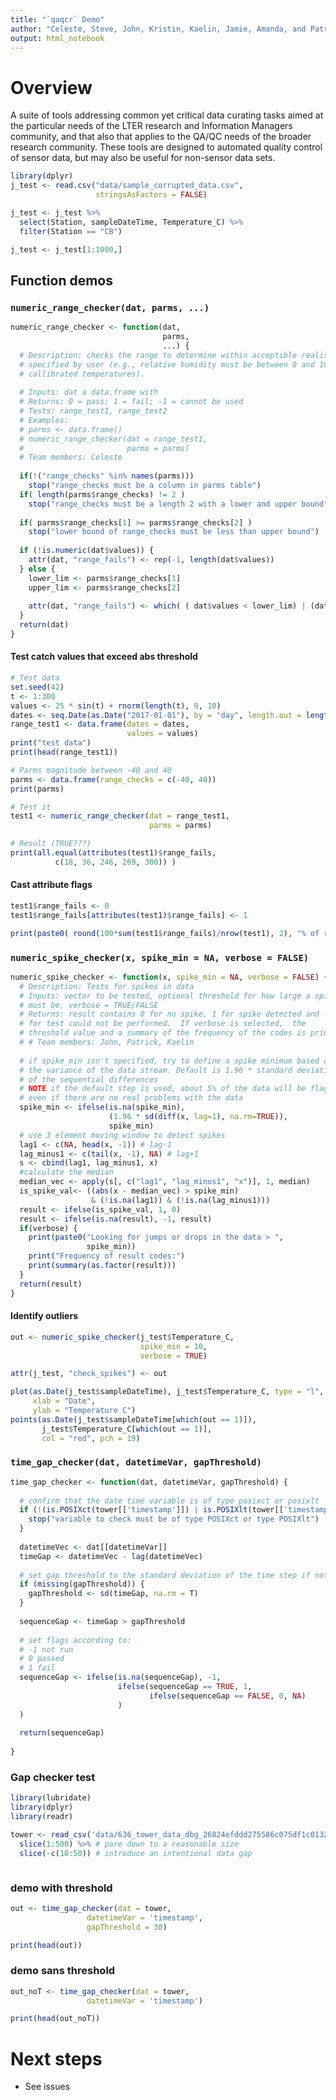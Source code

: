 ```yaml
---
title: "`qaqcr` Demo"
author: "Celeste, Steve, John, Kristin, Kaelin, Jamie, Amanda, and Patrick"
output: html_notebook
---
```


# Overview

A suite of tools addressing common yet critical data curating tasks aimed at the particular needs of the LTER research and Information Managers community, and that also that applies to the QA/QC needs of the broader research community. These tools are designed to automated quality control of sensor data, but may also be useful for non-sensor data sets.

```r
library(dplyr)
j_test <- read.csv("data/sample_corrupted_data.csv",
                   stringsAsFactors = FALSE)

j_test <- j_test %>%
  select(Station, sampleDateTime, Temperature_C) %>%
  filter(Station == "CB") 

j_test <- j_test[1:1000,] 
```


## Function demos

### `numeric_range_checker(dat, parms, ...)`

```r

numeric_range_checker <- function(dat,
                                  parms,
                                  ...) {
  # Description: checks the range to determine within acceptible realistic ranges, 
  # specified by user (e.g., relative humidity must be between 0 and 100, range of 
  # callibrated temperatures). 
  
  # Inputs: dat a data.frame with 
  # Returns: 0 = pass; 1 = fail; -1 = cannot be used
  # Tests: range_test1, range_test2
  # Examples: 
  # parms <- data.frame()
  # numeric_range_checker(dat = range_test1, 
  #                       parms = parms)
  # Team members: Celeste
  
  if(!("range_checks" %in% names(parms))) 
    stop("range_checks must be a column in parms table")
  if( length(parms$range_checks) != 2 ) 
    stop("range_checks must be a length 2 with a lower and upper bound")
  
  if( parms$range_checks[1] >= parms$range_checks[2] ) 
    stop("lower bound of range_checks must be less than upper bound")
  
  if (!is.numeric(dat$values)) {
    attr(dat, "range_fails") <- rep(-1, length(dat$values))
  } else {
    lower_lim <- parms$range_checks[1]
    upper_lim <- parms$range_checks[2]
    
    attr(dat, "range_fails") <- which( ( dat$values < lower_lim) | (dat$values > upper_lim)  )
  }
  return(dat)
}

```

#### Test catch values that exceed abs threshold

```r

# Test data
set.seed(42)
t <- 1:300
values <- 25 * sin(t) + rnorm(length(t), 0, 10)
dates <- seq.Date(as.Date("2017-01-01"), by = "day", length.out = length(t))
range_test1 <- data.frame(dates = dates, 
                          values = values)
print("test data")
print(head(range_test1))

# Parms magnitude between -40 and 40
parms <- data.frame(range_checks = c(-40, 40))
print(parms)

# Test it
test1 <- numeric_range_checker(dat = range_test1, 
                               parms = parms)

# Result (TRUE???)
print(all.equal(attributes(test1)$range_fails, 
          c(18, 36, 246, 269, 300)) )
```

#### Cast attribute flags

```r

test1$range_fails <- 0
test1$range_fails[attributes(test1)$range_fails] <- 1

print(paste0( round(100*sum(test1$range_fails)/nrow(test1), 2), "% of rows contained errors"))

```

### `numeric_spike_checker(x, spike_min = NA, verbose = FALSE)`


```r
numeric_spike_checker <- function(x, spike_min = NA, verbose = FALSE) {
  # Description: Tests for spikes in data
  # Inputs: vector to be tested, optional threshold for how large a spike 
  # must be, verbose = TRUE/FALSE
  # Returns: result contains 0 for no spike, 1 for spike detected and -1 
  # for test could not be performed.  If verbose is selected,  the 
  # threshold value and a summary of the frequency of the codes is printed. 
  # # Team members: John, Patrick, Kaelin
  
  # if spike_min isn't specified, try to define a spike minimum based on 
  # the variance of the data stream. Default is 1.96 * standard deviation
  # of the sequential differences
  # NOTE if the default step is used, about 5% of the data will be flagged
  # even if there are no real problems with the data
  spike_min <- ifelse(is.na(spike_min), 
                      (1.96 * sd(diff(x, lag=1), na.rm=TRUE)), 
                      spike_min)
  # use 3 element moving window to detect spikes
  lag1 <- c(NA, head(x, -1)) # lag-1
  lag_minus1 <- c(tail(x, -1), NA) # lag+1
  s <- cbind(lag1, lag_minus1, x)
  #calculate the median
  median_vec <- apply(s[, c("lag1", "lag_minus1", "x")], 1, median)
  is_spike_val<- ((abs(x - median_vec) > spike_min) 
                  & (!is.na(lag1)) & (!is.na(lag_minus1)))
  result <- ifelse(is_spike_val, 1, 0)
  result <- ifelse(is.na(result), -1, result)
  if(verbose) {
    print(paste0("Looking for jumps or drops in the data > ",
                 spike_min))
    print("Frequency of result codes:")
    print(summary(as.factor(result)))
  }
  return(result)
}


```

#### Identify outliers

```r

out <- numeric_spike_checker(j_test$Temperature_C,
                             spike_min = 10, 
                             verbose = TRUE)

attr(j_test, "check_spikes") <- out

plot(as.Date(j_test$sampleDateTime), j_test$Temperature_C, type = "l",
     xlab = "Date",
     ylab = "Temperature C")
points(as.Date(j_test$sampleDateTime[which(out == 1)]),
       j_test$Temperature_C[which(out == 1)],
       col = "red", pch = 19)

```


### `time_gap_checker(dat, datetimeVar, gapThreshold)`

```r
time_gap_checker <- function(dat, datetimeVar, gapThreshold) {
  
  # confirm that the date time variable is of type posixct or posixlt
  if (!(is.POSIXct(tower[['timestamp']]) | is.POSIXlt(tower[['timestamp']]))) {
    stop("variable to check must be of type POSIXct or type POSIXlt")
  }
  
  datetimeVec <- dat[[datetimeVar]]
  timeGap <- datetimeVec - lag(datetimeVec)
  
  # set gap threshold to the standard deviation of the time step if not provided
  if (missing(gapThreshold)) {
    gapThreshold <- sd(timeGap, na.rm = T)
  }
  
  sequenceGap <- timeGap > gapThreshold
  
  # set flags according to:
  # -1 not run
  # 0 passed
  # 1 fail
  sequenceGap <- ifelse(is.na(sequenceGap), -1,
                        ifelse(sequenceGap == TRUE, 1,
                               ifelse(sequenceGap == FALSE, 0, NA)
                        )
  )
  
  return(sequenceGap)
  
}

```

### Gap checker test

```r

library(lubridate)
library(dplyr)
library(readr)

tower <- read_csv('data/636_tower_data_dbg_26824efddd275586c075df1c01326ba0.csv') %>% 
  slice(1:500) %>% # pare down to a reasonable size
  slice(-c(10:50)) # introduce an intentional data gap



```

### demo with threshold
```r

out <- time_gap_checker(dat = tower,
                 datetimeVar = 'timestamp',
                 gapThreshold = 30)

print(head(out))
```

### demo sans threshold

```r

out_noT <- time_gap_checker(dat = tower,
                 datetimeVar = 'timestamp')

print(head(out_noT))

```


# Next steps

- See issues
